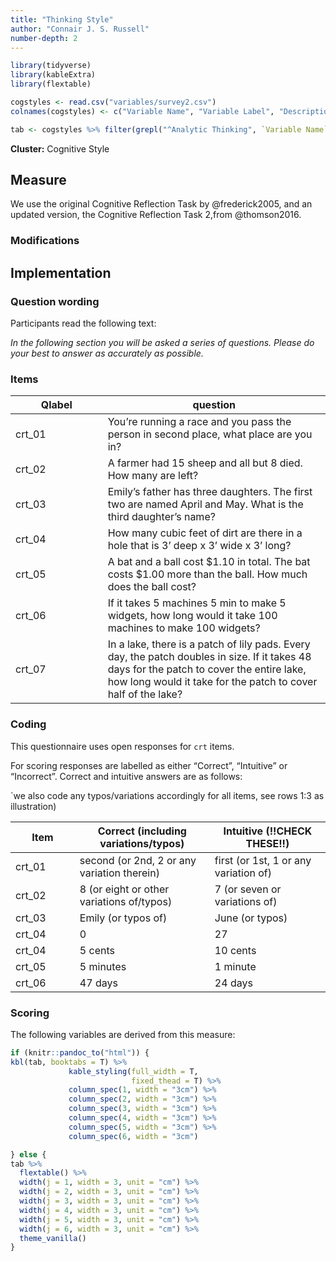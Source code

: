 ```yaml
---
title: "Thinking Style"
author: "Connair J. S. Russell"
number-depth: 2
---
```


```r

library(tidyverse)
library(kableExtra)
library(flextable)

cogstyles <- read.csv("variables/survey2.csv")
colnames(cogstyles) <- c("Variable Name", "Variable Label", "Description", "Variable Type", "Source (Section)", "Definition")

tab <- cogstyles %>% filter(grepl("^Analytic Thinking", `Variable Name`))

```

**Cluster:** Cognitive Style

## Measure

We use the original Cognitive Reflection Task by @frederick2005, and an updated version, the Cognitive Reflection Task 2,from @thomson2016.

### Modifications {.unnumbered}

## Implementation

### Question wording {.unnumbered}

Participants read the following text:

*In the following section you will be asked a series of questions. Please do your best to answer as accurately as possible.*

### Items {.unnumbered}

| Qlabel | question                                                                                                                                                                                                    |
|---------------------|---------------------------------------------------|
| crt_01 | You're running a race and you pass the person in second place, what place are you in?                                                                                                                       |
| crt_02 | A farmer had 15 sheep and all but 8 died. How many are left?                                                                                                                                                |
| crt_03 | Emily's father has three daughters. The first two are named April and May. What is the third daughter's name?                                                                                               |
| crt_04 | How many cubic feet of dirt are there in a hole that is 3' deep x 3' wide x 3' long?                                                                                                                        |
| crt_05 | A bat and a ball cost \$1.10 in total. The bat costs \$1.00 more than the ball. How much does the ball cost?                                                                                                |
| crt_06 | If it takes 5 machines 5 min to make 5 widgets, how long would it take 100 machines to make 100 widgets?                                                                                                    |
| crt_07 | In a lake, there is a patch of lily pads. Every day, the patch doubles in size. If it takes 48 days for the patch to cover the entire lake, how long would it take for the patch to cover half of the lake? |

### Coding {.unnumbered}

This questionnaire uses open responses for `crt` items.

For scoring responses are labelled as either "Correct", "Intuitive" or "Incorrect". Correct and intuitive answers are as follows:

\`we also code any typos/variations accordingly for all items, see rows 1:3 as illustration)

| Item   | Correct (including variations/typos)        | Intuitive (!!CHECK THESE!!)           |
|---------------|-------------------------------|---------------------------|
| crt_01 | second (or 2nd, 2 or any variation therein) | first (or 1st, 1 or any variation of) |
| crt_02 | 8 (or eight or other variations of/typos)   | 7 (or seven or variations of)         |
| crt_03 | Emily (or typos of)                         | June (or typos)                       |
| crt_04 | 0                                           | 27                                     |
| crt_04 | 5 cents                                     | 10 cents                              |
| crt_05 | 5 minutes                                   | 1 minute                              |
| crt_06 | 47 days                                     | 24 days                               |

### Scoring

The following variables are derived from this measure:

```r
if (knitr::pandoc_to("html")) {
kbl(tab, booktabs = T) %>%
             kable_styling(full_width = T,
                           fixed_thead = T) %>%
             column_spec(1, width = "3cm") %>%
             column_spec(2, width = "3cm") %>%
             column_spec(3, width = "3cm") %>%
             column_spec(4, width = "3cm") %>%
             column_spec(5, width = "3cm") %>%
             column_spec(6, width = "3cm") 

} else {
tab %>%
  flextable() %>%
  width(j = 1, width = 3, unit = "cm") %>%
  width(j = 2, width = 3, unit = "cm") %>%
  width(j = 3, width = 3, unit = "cm") %>%
  width(j = 4, width = 3, unit = "cm") %>%
  width(j = 5, width = 3, unit = "cm") %>%
  width(j = 6, width = 3, unit = "cm") %>%
  theme_vanilla()
}
```
